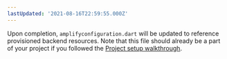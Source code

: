 ```yaml
---
lastUpdated: '2021-08-16T22:59:55.000Z'
---
```

Upon completion, `amplifyconfiguration.dart` will be updated to reference provisioned backend resources.  Note that this file should already be a part of your project if you followed the [Project setup walkthrough](/lib/project-setup/create-application).
